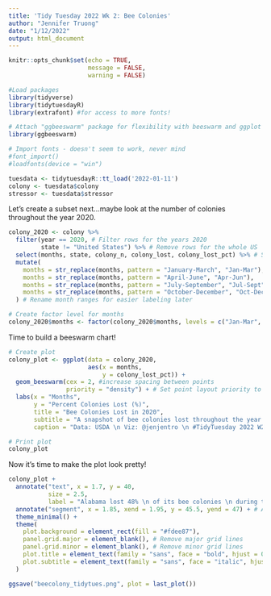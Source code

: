 ```yaml
---
title: 'Tidy Tuesday 2022 Wk 2: Bee Colonies'
author: "Jennifer Truong"
date: "1/12/2022"
output: html_document
---
```


```r
knitr::opts_chunk$set(echo = TRUE,
                      message = FALSE,
                      warning = FALSE)

#Load packages
library(tidyverse)
library(tidytuesdayR)
library(extrafont) #for access to more fonts!

# Attach "ggbeeswarm" package for flexibility with beeswarm and ggplot functions!
library(ggbeeswarm)

# Import fonts - doesn't seem to work, never mind
#font_import()
#loadfonts(device = "win")
```

```r
tuesdata <- tidytuesdayR::tt_load('2022-01-11')
colony <- tuesdata$colony
stressor <- tuesdata$stressor
```
Let's create a subset next...maybe look at the number of colonies throughout the year 2020.
```r
colony_2020 <- colony %>%
  filter(year == 2020, # Filter rows for the years 2020
         state != "United States") %>% # Remove rows for the whole US
  select(months, state, colony_n, colony_lost, colony_lost_pct) %>% # Select a few variables 
  mutate(
    months = str_replace(months, pattern = "January-March", "Jan-Mar"), 
    months = str_replace(months, pattern = "April-June", "Apr-Jun"),
    months = str_replace(months, pattern = "July-September", "Jul-Sept"),
    months = str_replace(months, pattern = "October-December", "Oct-Dec")
  ) # Rename month ranges for easier labeling later

# Create factor level for months
colony_2020$months <- factor(colony_2020$months, levels = c("Jan-Mar", "Apr-Jun", "Jul-Sept", "Oct-Dec"))
```


Time to build a beeswarm chart!

```r
# Create plot
colony_plot <- ggplot(data = colony_2020,
                      aes(x = months,
                          y = colony_lost_pct)) +
  geom_beeswarm(cex = 2, #increase spacing between points
                priority = "density") + # Set point layout priority to density
  labs(x = "Months",
       y = "Percent Colonies Lost (%)",
       title = "Bee Colonies Lost in 2020",
       subtitle = "A snapshot of bee colonies lost throughout the year in the US",
       caption = "Data: USDA \n Viz: @jenjentro \n #TidyTuesday 2022 W2")

# Print plot
colony_plot

```

Now it's time to make the plot look pretty!

```r

colony_plot +
  annotate("text", x = 1.7, y = 40, 
           size = 2.5,
           label = "Alabama lost 48% \n of its bee colonies \n during this time!") + # Add annotation about outlier for Apr-Jun
  annotate("segment", x = 1.85, xend = 1.95, y = 45.5, yend = 47) + # Add line from annotation to outlier
  theme_minimal() +
  theme(
    plot.background = element_rect(fill = "#fdee87"),
    panel.grid.major = element_blank(), # Remove major grid lines
    panel.grid.minor = element_blank(), # Remove minor grid lines
    plot.title = element_text(family = "sans", face = "bold", hjust = 0.5),
    plot.subtitle = element_text(family = "sans", face = "italic", hjust = 0.5)
  )
```

```r
ggsave("beecolony_tidytues.png", plot = last_plot())
```

